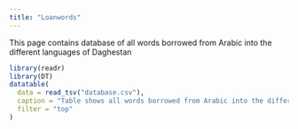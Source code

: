 ```yaml
---
title: "Loanwords"
---
```

This page contains database of all words borrowed from Arabic into the different languages of Daghestan
```r
library(readr)
library(DT)
datatable(
  data = read_tsv("database.csv"),
  caption = "Table shows all words borrowed from Arabic into the different languages of Daghestan",
  filter = "top"
)
```
